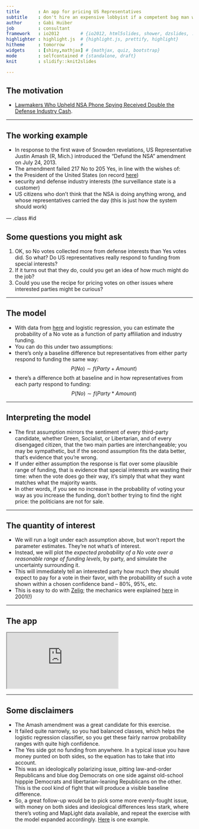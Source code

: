 ```yaml
---
title       : An app for pricing US Representatives
subtitle    : don't hire an expensive lobbyist if a competent bag man will do
author      : Gabi Huiber
job         : consultant
framework   : io2012        # {io2012, html5slides, shower, dzslides, ...}
highlighter : highlight.js  # {highlight.js, prettify, highlight}
hitheme     : tomorrow      # 
widgets     : [shiny,mathjax] # {mathjax, quiz, bootstrap}
mode        : selfcontained # {standalone, draft}
knit        : slidify::knit2slides

--- 
```


## The motivation

* [Lawmakers Who Upheld NSA Phone Spying Received Double the Defense Industry Cash](http://www.wired.com/2013/07/money-nsa-vote/).

---

## The working example

* In response to the first wave of Snowden revelations, US Representative Justin Amash (R, Mich.) introduced the "Defund the NSA" amendment on July 24, 2013.
* The amendment failed 217 No to 205 Yes, in line with the wishes of:
 - the President of the United States (on record  [here](http://www.businessinsider.com/amash-amendment-nsa-white-house-obama-veto-2013-7))
 - security and defense industry interests (the surveillance state is a customer)
 - US citizens who don't think that the NSA is doing anything wrong, and whose representatives carried the day (this is just how the system should work)

--- .class #id 

## Some questions you might ask

1. OK, so No votes collected more from defense interests than Yes votes did. So what? Do US representatives really respond to funding from special interests?
1. If it turns out that they do, could you get an idea of how much might do the job?
3. Could you use the recipe for pricing votes on other issues where interested parties might be curious?

---

## The model

* With data from [here](http://maplight.org/us-congress/bill/113-hr-2397/1742215/contributions-by-vote?sort=asc&order=$%20From%20Interest%20Groups%3Cbr%20/%3EThat%20Opposed&party[D]=D&party[R]=R&party[I]=I&vote[AYE]=AYE&vote[NOE]=NOE&vote[NV]=NV&voted_with[with]=with&voted_with[not-with]=not-with&state=&custom_from=01/01/2011&custom_to=12/31/2012&all_pols=1&uid=44999&interests-support=&interests-oppose=D2000-D3000-D5000-D9000-D4000-D0000-D6000&from=01-01-2011&to=12-31-2012&source=pacs-nonpacs&campaign=congressional) and logistic regression, you can estimate the probability of a No vote as a function of party affiliation and industry funding.
* You can do this under two assumptions: 
 - there's only a baseline difference but representatives from either party respond to funding the same way: 
 $$
 P(No) \sim f(Party + Amount)
 $$
 - there's a difference both at baseline and in how representatives from each party respond to funding: 
 $$
 P(No) \sim f(Party * Amount)
 $$


--- 

## Interpreting the model

* The first assumption mirrors the sentiment of every third-party candidate, whether Green, Socialist, or Libertarian, and of every disengaged citizen, that the two main parties are interchangeable; you may be sympathetic, but if the second assumption fits the data better, that's evidence that you're wrong.
* If under either assumption the response is flat over some plausible range of funding, that is evidence that special interests are wasting their time: when the vote does go their way, it's simply that what they want matches what the majority wants. 
* In other words, if you see no increase in the probability of voting your way as you increase the funding, don't bother trying to find the right price: the politicians are not for sale.

---

## The quantity of interest

* We will run a logit under each assumption above, but won't report the parameter estimates. They're not what's of interest.
* Instead, we will plot the *expected probability of a No vote over a reasonable range of funding levels*, by party, and simulate the uncertainty surrounding it.
* This will immediately tell an interested party how much they should expect to pay for a vote in their favor, with the probabillity of such a vote shown within a chosen confidence band -- 80%, 95%, etc.
* This is easy to do with [Zelig](http://zeligproject.org/); the mechanics were explained [here](http://gking.harvard.edu/files/abs/making-abs.shtml) in 2001(!)

---

## The app

<iframe src=https://ghuiber.shinyapps.io/Amash/></iframe>

---

## Some disclaimers

* The Amash amendment was a great candidate for this exercise. 
 - It failed quite narrowly, so you had balanced classes, which helps the logistic regression classifier, so you get these fairly narrow probability ranges with quite high confidence. 
 - The Yes side got no funding from anywhere. In a typical issue you have money punted on both sides, so the equation has to take that into account.
 - This was an ideologically polarizing issue, pitting law-and-order Republicans and blue dog Democrats on one side against old-school hipppie Democrats and libertarian-leaning Republicans on the other. This is the cool kind of fight that will produce a visible baseline difference. 
* So, a great follow-up would be to pick some more evenly-fought issue, with money on both sides and ideological differences less stark, where there's voting and MapLight data available, and repeat the exercise with the model expanded accordingly. [Here](http://maplight.org/us-congress/bill/114-hr-37/6586030/total-contributions) is one example.
